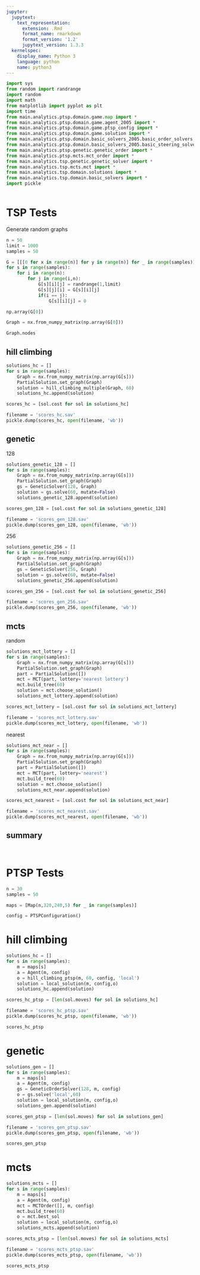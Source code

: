 ```yaml
---
jupyter:
  jupytext:
    text_representation:
      extension: .Rmd
      format_name: rmarkdown
      format_version: '1.2'
      jupytext_version: 1.3.3
  kernelspec:
    display_name: Python 3
    language: python
    name: python3
---
```


```python
import sys
from random import randrange
import random
import math
from matplotlib import pyplot as plt
import time
from main.analytics.ptsp.domain.game.map import *
from main.analytics.ptsp.domain.game.agent_2005 import *
from main.analytics.ptsp.domain.game.ptsp_config import *
from main.analytics.ptsp.domain.game.solution import *
from main.analytics.ptsp.domain.basic_solvers_2005.basic_order_solvers import *
from main.analytics.ptsp.domain.basic_solvers_2005.basic_steering_solvers import *
from main.analytics.ptsp.genetic.genetic_order import *
from main.analytics.ptsp.mcts.mct_order import *
from main.analytics.tsp.genetic.genetic_solver import *
from main.analytics.tsp.mcts.mct import *
from main.analytics.tsp.domain.solutions import *
from main.analytics.tsp.domain.basic_solvers import *
import pickle
```

```python

```

# TSP Tests


Generate random graphs

```python
n = 50
limit = 1000
samples = 50

G = [[[0 for x in range(n)] for y in range(n)] for _ in range(samples)]
for s in range(samples):
    for i in range(n):
        for j in range(i,n):
            G[s][i][j] = randrange(1,limit)
            G[s][j][i] = G[s][i][j]
            if(i == j):
                G[s][i][j] = 0
```

```python
np.array(G[0])
```

```python
Graph = nx.from_numpy_matrix(np.array(G[0]))
```

```python
Graph.nodes
```

## hill climbing

```python
solutions_hc = []
for s in range(samples):
    Graph = nx.from_numpy_matrix(np.array(G[s]))
    PartialSolution.set_graph(Graph)
    solution = hill_climbing_multiple(Graph, 60)
    solutions_hc.append(solution)
```

```python
scores_hc = [sol.cost for sol in solutions_hc]
```

```python
filename = 'scores_hc.sav'
pickle.dump(scores_hc, open(filename, 'wb'))
```

## genetic


128

```python
solutions_genetic_128 = []
for s in range(samples):
    Graph = nx.from_numpy_matrix(np.array(G[s]))
    PartialSolution.set_graph(Graph)
    gs = GeneticSolver(128, Graph)
    solution = gs.solve(60, mutate=False)
    solutions_genetic_128.append(solution)
```

```python
scores_gen_128 = [sol.cost for sol in solutions_genetic_128]
```

```python
filename = 'scores_gen_128.sav'
pickle.dump(scores_gen_128, open(filename, 'wb'))
```

256

```python
solutions_genetic_256 = []
for s in range(samples):
    Graph = nx.from_numpy_matrix(np.array(G[s]))
    PartialSolution.set_graph(Graph)
    gs = GeneticSolver(256, Graph)
    solution = gs.solve(60, mutate=False)
    solutions_genetic_256.append(solution)
```

```python
scores_gen_256 = [sol.cost for sol in solutions_genetic_256]
```

```python
filename = 'scores_gen_256.sav'
pickle.dump(scores_gen_256, open(filename, 'wb'))
```

## mcts


random

```python
solutions_mct_lottery = []
for s in range(samples):
    Graph = nx.from_numpy_matrix(np.array(G[s]))
    PartialSolution.set_graph(Graph)
    part = PartialSolution([])
    mct = MCT(part, lottery='nearest lottery')
    mct.build_tree(60)
    solution = mct.choose_solution()
    solutions_mct_lottery.append(solution)
```

```python
scores_mct_lottery = [sol.cost for sol in solutions_mct_lottery]
```

```python
filename = 'scores_mct_lottery.sav'
pickle.dump(scores_mct_lottery, open(filename, 'wb'))
```

nearest

```python
solutions_mct_near = []
for s in range(samples):
    Graph = nx.from_numpy_matrix(np.array(G[s]))
    PartialSolution.set_graph(Graph)
    part = PartialSolution([])
    mct = MCT(part, lottery='nearest')
    mct.build_tree(60)
    solution = mct.choose_solution()
    solutions_mct_near.append(solution)
```

```python
scores_mct_nearest = [sol.cost for sol in solutions_mct_near]
```

```python
filename = 'scores_mct_nearest.sav'
pickle.dump(scores_mct_nearest, open(filename, 'wb'))
```

## summary 

```python

```

```python

```

# PTSP Tests

```python
n = 30
samples = 50
```

```python
maps = [Map(n,320,240,5) for _ in range(samples)]

config = PTSPConfiguration()
```

# hill climbing

```python
solutions_hc = []
for s in range(samples):
    m = maps[s]
    a = Agent(m, config)
    o = hill_climbing_ptsp(m, 60, config, 'local')
    solution = local_solution(m, config,o)
    solutions_hc.append(solution)
```

```python
scores_hc_ptsp = [len(sol.moves) for sol in solutions_hc]
```

```python
filename = 'scores_hc_ptsp.sav'
pickle.dump(scores_hc_ptsp, open(filename, 'wb'))
```

```python
scores_hc_ptsp
```

# genetic

```python
solutions_gen = []
for s in range(samples):
    m = maps[s]
    a = Agent(m, config)
    gs = GeneticOrderSolver(128, m, config)
    o = gs.solve('local',60)
    solution = local_solution(m, config,o)
    solutions_gen.append(solution)
```

```python
scores_gen_ptsp = [len(sol.moves) for sol in solutions_gen]
```

```python
filename = 'scores_gen_ptsp.sav'
pickle.dump(scores_gen_ptsp, open(filename, 'wb'))
```

```python
scores_gen_ptsp
```

# mcts

```python
solutions_mcts = []
for s in range(samples):
    m = maps[s]
    a = Agent(m, config)
    mct = MCTOrder([], m, config)
    mct.build_tree(60)
    o = mct.best_sol
    solution = local_solution(m, config,o)
    solutions_mcts.append(solution)
```

```python
scores_mcts_ptsp = [len(sol.moves) for sol in solutions_mcts]
```

```python
filename = 'scores_mcts_ptsp.sav'
pickle.dump(scores_mcts_ptsp, open(filename, 'wb'))
```

```python
scores_mcts_ptsp
```

```python

```
